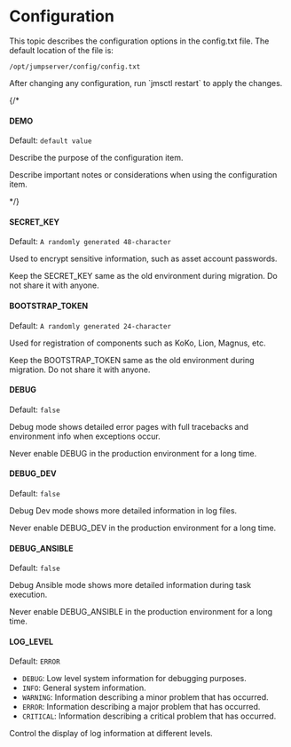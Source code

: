 # Configuration

This topic describes the configuration options in the config.txt file. 
The default location of the file is: 
```
/opt/jumpserver/config/config.txt
```

<Alert type="tip">
After changing any configuration, run `jmsctl restart` to apply the changes.
</Alert>

{/* 

#### DEMO

Default: `default value`

Describe the purpose of the configuration item.

Describe important notes or considerations when using the configuration item.

*/}

#### SECRET_KEY
Default: `A randomly generated 48-character`

Used to encrypt sensitive information, such as asset account passwords.

Keep the SECRET_KEY same as the old environment during migration. Do not share it with anyone.

#### BOOTSTRAP_TOKEN
Default: `A randomly generated 24-character`

Used for registration of components such as KoKo, Lion, Magnus, etc.

Keep the BOOTSTRAP_TOKEN same as the old environment during migration. Do not share it with anyone.

#### DEBUG
Default: `false`

Debug mode shows detailed error pages with full tracebacks and environment info when exceptions occur.

Never enable DEBUG in the production environment for a long time.

#### DEBUG_DEV
Default: `false`

Debug Dev mode shows more detailed information in log files.

Never enable DEBUG_DEV in the production environment for a long time.

#### DEBUG_ANSIBLE
Default: `false`

Debug Ansible mode shows more detailed information during task execution.

Never enable DEBUG_ANSIBLE in the production environment for a long time.

#### LOG_LEVEL
Default: `ERROR`

* `DEBUG`: Low level system information for debugging purposes.
* `INFO`: General system information.
* `WARNING`: Information describing a minor problem that has occurred.
* `ERROR`: Information describing a major problem that has occurred.
* `CRITICAL`: Information describing a critical problem that has occurred.

Control the display of log information at different levels.